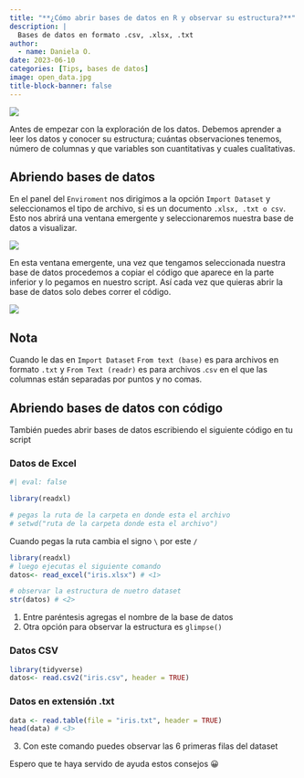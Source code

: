 ```yaml
---
title: "**¿Cómo abrir bases de datos en R y observar su estructura?**"
description: |
  Bases de datos en formato .csv, .xlsx, .txt
author:
  - name: Daniela O. 
date: 2023-06-10
categories: [Tips, bases de datos]
image: open_data.jpg
title-block-banner: false
---
```


![](open_data.jpg)

Antes de empezar con la exploración de los datos. Debemos aprender a leer los datos y conocer su estructura; cuántas observaciones tenemos, número de columnas y que variables son cuantitativas y cuales cualitativas.

## Abriendo bases de datos

En el panel del `Enviroment` nos dirigimos a la opción `Import Dataset` y seleccionamos el tipo de archivo, si es un documento `.xlsx, .txt o csv`. Esto nos abrirá una ventana emergente y seleccionaremos nuestra base de datos a visualizar.

![](fig-1.png)

En esta ventana emergente, una vez que tengamos seleccionada nuestra base de datos procedemos a copiar el código que aparece en la parte inferior y lo pegamos en nuestro script. Así cada vez que quieras abrir la base de datos solo debes correr el código.

![](fig-2.png)

::: callout-note
## Nota

Cuando le das en `Import Dataset` `From text (base)` es para archivos en formato `.txt` y `From Text (readr)` es para archivos .`csv` en el que las columnas están separadas por puntos y no comas.
:::

## Abriendo bases de datos con código

También puedes abrir bases de datos escribiendo el siguiente código en tu script

### Datos de Excel

```r
#| eval: false

library(readxl)

# pegas la ruta de la carpeta en donde esta el archivo 
# setwd("ruta de la carpeta donde esta el archivo")
```

Cuando pegas la ruta cambia el signo `\` por este `/`

```r
library(readxl)
# luego ejecutas el siguiente comando
datos<- read_excel("iris.xlsx") # <1>

# observar la estructura de nuetro dataset
str(datos) # <2>
```

1.  Entre paréntesis agregas el nombre de la base de datos
2.  Otra opción para observar la estructura es `glimpse()`

### Datos CSV

```r
library(tidyverse)
datos<- read.csv2("iris.csv", header = TRUE)
```

### Datos en extensión .txt

```r
data <- read.table(file = "iris.txt", header = TRUE)
head(data) # <3> 
```

3.  Con este comando puedes observar las 6 primeras filas del dataset

Espero que te haya servido de ayuda estos consejos 😀

